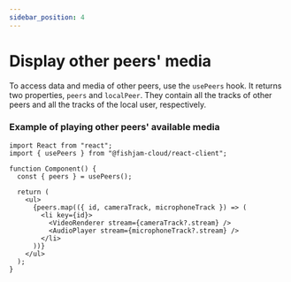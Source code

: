 ```yaml
---
sidebar_position: 4
---
```


# Display other peers' media

To access data and media of other peers, use the `usePeers` hook.
It returns two properties, `peers` and `localPeer`.
They contain all the tracks of other peers and all the tracks of the local user, respectively.

### Example of playing other peers' available media

```tsx
import React from "react";
import { usePeers } from "@fishjam-cloud/react-client";

function Component() {
  const { peers } = usePeers();

  return (
    <ul>
      {peers.map(({ id, cameraTrack, microphoneTrack }) => (
        <li key={id}>
          <VideoRenderer stream={cameraTrack?.stream} />
          <AudioPlayer stream={microphoneTrack?.stream} />
        </li>
      ))}
    </ul>
  );
}
```
